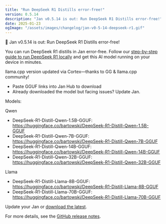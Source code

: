 ```yaml
---
title: "Run DeepSeek R1 Distills error-free!"
version: 0.5.14
description: "Jan v0.5.14 is out: Run DeepSeek R1 Distills error-free!"
date: 2025-01-23
ogImage: "/assets/images/changelog/jan-v0-5-14-deepseek-r1.gif"
---
```



<ChangelogHeader title= "Jan v0.5.14: Run DeepSeek R1 Distills error-free!" date="2024-01-23" ogImage= "/assets/images/changelog/jan-v0-5-14-deepseek-r1.gif"  />

👋 Jan v0.5.14 is out: Run DeepSeek R1 Distills error-free!

You can run DeepSeek R1 distills in Jan error-free. Follow our [step-by-step guide to run DeepSeek R1 locally](/post/deepseek-r1-locally) and get this AI model running on your device in minutes.

llama.cpp version updated via Cortex—thanks to GG & llama.cpp community!

- Paste GGUF links into Jan Hub to download
- Already downloaded the model but facing issues? Update Jan.

Models:

Qwen
- DeepSeek-R1-Distill-Qwen-1.5B-GGUF: https://huggingface.co/bartowski/DeepSeek-R1-Distill-Qwen-1.5B-GGUF
- DeepSeek-R1-Distill-Qwen-7B-GGUF: https://huggingface.co/bartowski/DeepSeek-R1-Distill-Qwen-7B-GGUF
- DeepSeek-R1-Distill-Qwen-14B-GGUF: https://huggingface.co/bartowski/DeepSeek-R1-Distill-Qwen-14B-GGUF
- DeepSeek-R1-Distill-Qwen-32B-GGUF: https://huggingface.co/bartowski/DeepSeek-R1-Distill-Qwen-32B-GGUF

Llama
- DeepSeek-R1-Distill-Llama-8B-GGUF: https://huggingface.co/bartowski/DeepSeek-R1-Distill-Llama-8B-GGUF
- DeepSeek-R1-Distill-Llama-70B-GGUF: https://huggingface.co/bartowski/DeepSeek-R1-Distill-Llama-70B-GGUF

Update your Jan or [download the latest](https://jan.ai/).

For more details, see the [GitHub release notes](https://github.com/menloresearch/jan/releases/tag/v0.5.14).